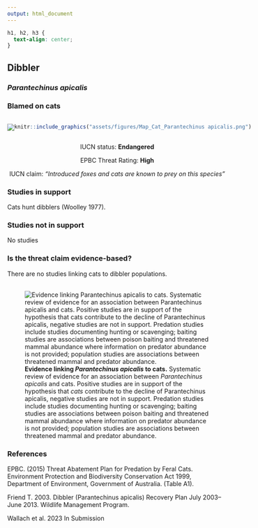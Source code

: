 ```yaml
---
output: html_document
---
```

```css
h1, h2, h3 {
  text-align: center;
}
```

## **Dibbler**
### *Parantechinus apicalis*
### Blamed on cats

:::: {style="display: flex;"}

[![](assets/photos/Parantechinus apicalis.png)](https://www.inaturalist.org/photos/74523679?size=original)

::: {}

:::

::: {}
  ```r
  knitr::include_graphics("assets/figures/Map_Cat_Parantechinus apicalis.png")
  ```
:::

::::
<center>
IUCN status: **Endangered**

EPBC Threat Rating: **High**

IUCN claim: *"Introduced foxes and cats are known to prey on this species"*

</center>

### Studies in support

Cats hunt dibblers (Woolley 1977).

### Studies not in support

No studies

### Is the threat claim evidence-based?

There are no studies linking cats to dibbler populations.
<br>
<br>

![**Evidence linking *Parantechinus apicalis* to cats.** Systematic review of evidence for an association between *Parantechinus apicalis* and cats. Positive studies are in support of the hypothesis that *cats* contribute to the decline of Parantechinus apicalis, negative studies are not in support. Predation studies include studies documenting hunting or scavenging; baiting studies are associations between poison baiting and threatened mammal abundance where information on predator abundance is not provided; population studies are associations between threatened mammal and predator abundance.](assets/figures/Main_Evidence_Cat_Parantechinus apicalis.png)

### References

EPBC. (2015) Threat Abatement Plan for Predation by Feral Cats. Environment Protection and Biodiversity Conservation Act 1999, Department of Environment, Government of Australia. (Table A1).

Friend T. 2003. Dibbler (Parantechinus apicalis) Recovery Plan July 2003–June 2013. Wildlife Management Program.

Wallach et al. 2023 In Submission

